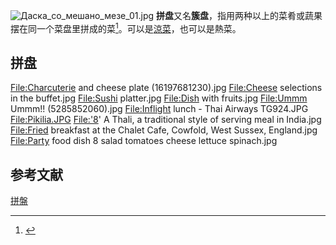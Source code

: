 [[File:Даска_со_мешано_мезе_01.jpg|thumb]]
{{Distinguish|攒盘}}
'''拼盘'''又名'''簇盘'''，指用两种以上的菜肴或蔬果摆在同一个菜盘里拼成的菜<ref>{{cite book |author=阮智富、郭忠新|title=《现代汉语大辞典》|year=2009|publisher=上海辞书出版社|location=上海|pages=}}</ref>。可以是[[涼菜|涼菜]]，也可以是熱菜。

==拼盘==
<gallery>
File:Charcuterie and cheese plate (16197681230).jpg
File:Cheese selections in the buffet.jpg
File:Sushi platter.jpg
File:Dish with fruits.jpg
File:Ummm Ummm!! (5285852060).jpg
File:Inflight lunch - Thai Airways TG924.JPG
File:Pikilia.JPG
File:'8' A Thali, a traditional style of serving meal in India.jpg
File:Fried breakfast at the Chalet Cafe, Cowfold, West Sussex, England.jpg
File:Party food dish 8 salad tomatoes cheese lettuce spinach.jpg
</gallery>

== 参考文献 ==
{{reflist}}
{{DEFAULTSORT:P}}
{{food-stub}}
[[Category:拼盤|]]